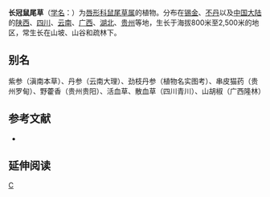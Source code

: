{{Speciesbox 
| taxon = Salvia plectranthoides
| authority = Griff.
}}

'''长冠鼠尾草'''（[[学名|学名]]：{{lang|la|''Salvia plectranthoides''}}）为[[唇形科|唇形科]][[鼠尾草属|鼠尾草属]]的植物。分布在[[锡金|锡金]]、[[不丹|不丹]]以及[[中国大陆|中国大陆]]的[[陕西|陕西]]、[[四川|四川]]、[[云南|云南]]、[[广西|广西]]、[[湖北|湖北]]、[[贵州|贵州]]等地，生长于海拔800米至2,500米的地区，常生长在山坡、山谷和疏林下。

== 别名 ==
紫参（滇南本草）、丹参（云南大理）、劲枝丹参（植物名实图考）、串皮猫药（贵州罗甸）、野藿香（贵州贵阳）、活血草、散血草（四川青川）、山胡椒（广西隆林）

== 参考文献 ==
<div class="references-small">
* {{cite web| url =http://www.bioinfo.cn/db05/KmzwSpecies.php?action=view&id=13006| title =长冠鼠尾草| work =《中国高等植物数据库全库》| publisher =中国科学院微生物研究所| author =昆明植物研究所| accessdate =2009-02-24}}{{dead link|date=2018年5月 |bot=InternetArchiveBot |fix-attempted=yes }}
</div>

== 延伸阅读 ==
{{Wikisource further reading}}

{{Taxonbar}}

[[Category:鼠尾草属|C]]